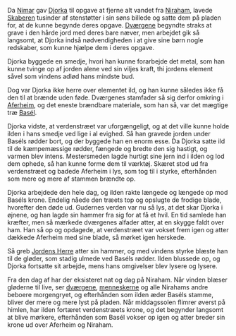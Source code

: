 {{title:Djorkas smedje}}
{{author:Laura Holmegaard}}
{{timestamp:2011-01-06T17:44:51Z}}
{{copyright:Djorkas smedje}}
Da [[Nimar]] gav [[Djorka]] til opgave at fjerne alt vandet fra [[Niraham]], lavede [[Skaberen]] tusinder af stenstøtter i sin søns billede og satte dem på pladen for, at de kunne begynde deres opgave. [[Dværg|Dværgene]] begyndte straks at grave i den hårde jord med deres bare næver, men arbejdet gik så langsomt, at Djorka indså nødvendigheden i at give sine børn nogle redskaber, som kunne hjælpe dem i deres opgave.

Djorka byggede en smedje, hvori han kunne forarbejde det metal, som han kunne tvinge op af jorden alene ved sin viljes kraft, thi jordens element såvel som vindens adlød hans mindste bud.

Dog var Djorka ikke herre over elementet ild, og han kunne således ikke få den til at brænde uden føde. Dværgenes stamfader så sig derfor omkring i [[Aferheim]], og det eneste brændbare materiale, som han så, var det mægtige træ [[Basél]].

Djorka vidste, at verdenstræet var uforgængeligt, og at det ville kunne holde ilden i hans smedje ved lige i al evighed. Så han gravede jorden under Baséls rødder bort, og der byggede han en enorm esse. Da Djorka satte ild til de kæmpemæssige rødder, fængede og bredte den sig hastigt, og varmen blev intens. Mestersmeden lagde hurtigt sine jern ind i ilden og lod dem ophede, så han kunne forme dem til værktøj. Skæret stod ud fra verdenstræet og badede Aferheim i lys, som tog til i styrke, efterhånden som mere og mere af stammen brændte op.

Djorka arbejdede den hele dag, og ilden rakte længede og længede op mod Baséls krone. Endelig nåede den træets top og opslugte de frodige blade, hvorefter den døde ud. Gudernes verden var nu så lys, at det skar Djorka i øjnene, og han lagde sin hammer fra sig for at få et hvil. En tid samlede han kræfter, men så mærkede dværgenes alfader atter, at en skygge faldt over ham. Han så op og opdagede, at verdenstræet var vokset frem igen og atter dækkede Aferheim med sine blade, så mørket igen herskede.

Så greb [[Jordens Herre]] atter sin hammer, og med vindens styrke blæste han til de gløder, som stadig ulmede ved Baséls rødder. Ilden blussede op, og Djorka fortsatte sit arbejde, mens hans omgivelser blev lysere og lysere.

Fra den dag af har der eksisteret nat og dag på Niraham. Når vinden blæser gløderne til live, ser [[dværg|dværgene]], [[menneske|menneskerne]] og alle Nirahams andre beboere morgengryet, og efterhånden som ilden æder Baséls stamme, bliver der mere og mere lyst på pladen. Når middagssolen flimrer øverst på himlen, har ilden fortæret verdenstræets krone, og det begynder langsomt at blive mørkere, efterhånden som Basél vokser op igen og atter breder sin krone ud over Aferheim og Niraham.